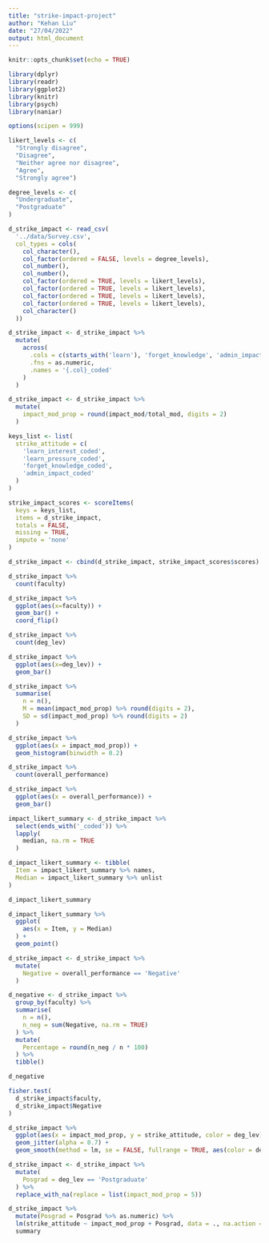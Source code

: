 ```yaml
---
title: "strike-impact-project"
author: "Kehan Liu"
date: "27/04/2022"
output: html_document
---
```


```r
knitr::opts_chunk$set(echo = TRUE)

library(dplyr)
library(readr)
library(ggplot2)
library(knitr)
library(psych)
library(naniar)

options(scipen = 999)

likert_levels <- c(
  "Strongly disagree", 
  "Disagree", 
  "Neither agree nor disagree", 
  "Agree", 
  "Strongly agree") 

degree_levels <- c(
  "Undergraduate",
  "Postgraduate"
)

d_strike_impact <- read_csv(
  '../data/Survey.csv',
  col_types = cols(
    col_character(),
    col_factor(ordered = FALSE, levels = degree_levels),
    col_number(),
    col_number(),
    col_factor(ordered = TRUE, levels = likert_levels),
    col_factor(ordered = TRUE, levels = likert_levels),
    col_factor(ordered = TRUE, levels = likert_levels),
    col_factor(ordered = TRUE, levels = likert_levels),
    col_character()
  ))

d_strike_impact <- d_strike_impact %>%
  mutate(
    across(
      .cols = c(starts_with('learn'), 'forget_knowledge', 'admin_impact'),
      .fns = as.numeric,
      .names = '{.col}_coded'
    )
  )

d_strike_impact <- d_strike_impact %>%
  mutate(
    impact_mod_prop = round(impact_mod/total_mod, digits = 2)
  )

keys_list <- list(
  strike_attitude = c(
    'learn_interest_coded',
    'learn_pressure_coded',
    'forget_knowledge_coded',
    'admin_impact_coded'
  )
)

strike_impact_scores <- scoreItems(
  keys = keys_list,
  items = d_strike_impact,
  totals = FALSE,
  missing = TRUE, 
  impute = 'none'
)

d_strike_impact <- cbind(d_strike_impact, strike_impact_scores$scores)

```

```r
d_strike_impact %>%
  count(faculty)

d_strike_impact %>%
  ggplot(aes(x=faculty)) +
  geom_bar() +
  coord_flip()
```
```r
d_strike_impact %>%
  count(deg_lev)

d_strike_impact %>%
  ggplot(aes(x=deg_lev)) +
  geom_bar()
```
```r
d_strike_impact %>%
  summarise(
    n = n(),
    M = mean(impact_mod_prop) %>% round(digits = 2),
    SD = sd(impact_mod_prop) %>% round(digits = 2)
  )

d_strike_impact %>%
  ggplot(aes(x = impact_mod_prop)) +
  geom_histogram(binwidth = 0.2)

```
```r
d_strike_impact %>%
  count(overall_performance)

d_strike_impact %>%
  ggplot(aes(x = overall_performance)) +
  geom_bar()

```

```r
impact_likert_summary <- d_strike_impact %>%
  select(ends_with('_coded')) %>%
  lapply(
    median, na.rm = TRUE
  )

d_impact_likert_summary <- tibble(
  Item = impact_likert_summary %>% names,
  Median = impact_likert_summary %>% unlist
)

d_impact_likert_summary

d_impact_likert_summary %>%
  ggplot(
    aes(x = Item, y = Median)
  ) +
  geom_point()
```


```r
d_strike_impact <- d_strike_impact %>%
  mutate(
    Negative = overall_performance == 'Negative'
  )

d_negative <- d_strike_impact %>%
  group_by(faculty) %>%
  summarise(
    n = n(),
    n_neg = sum(Negative, na.rm = TRUE)
  ) %>%
  mutate(
    Percentage = round(n_neg / n * 100)
  ) %>%
  tibble()

d_negative

fisher.test(
  d_strike_impact$faculty,
  d_strike_impact$Negative
)

```

```r
d_strike_impact %>%
  ggplot(aes(x = impact_mod_prop, y = strike_attitude, color = deg_lev)) +
  geom_jitter(alpha = 0.7) +
  geom_smooth(method = lm, se = FALSE, fullrange = TRUE, aes(color = deg_lev))

```


```r
d_strike_impact <- d_strike_impact %>%
  mutate(
    Posgrad = deg_lev == 'Postgraduate'
  ) %>%
  replace_with_na(replace = list(impact_mod_prop = 5))

d_strike_impact %>%
  mutate(Posgrad = Posgrad %>% as.numeric) %>%
  lm(strike_attitude ~ impact_mod_prop + Posgrad, data = ., na.action = na.exclude) %>%
  summary

```






